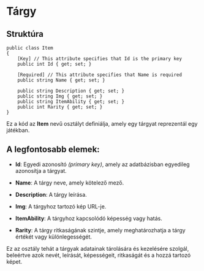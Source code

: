 # Tárgy

## Struktúra

```
public class Item
{
    [Key] // This attribute specifies that Id is the primary key
    public int Id { get; set; }

    [Required] // This attribute specifies that Name is required
    public string Name { get; set; }

    public string Description { get; set; }
    public string Img { get; set; }
    public string ItemAbility { get; set; }
    public int Rarity { get; set; }
}
```
Ez a kód az **Item** nevű osztályt definiálja, amely egy tárgyat reprezentál egy játékban.


## A legfontosabb elemek:

- **Id**: Egyedi azonosító *(primary key)*, amely az adatbázisban egyedileg azonosítja a tárgyat.

- **Name**: A tárgy neve, amely kötelező mező.

- **Description**: A tárgy leírása.

- **Img**: A tárgyhoz tartozó kép URL-je.

- **ItemAbility**: A tárgyhoz kapcsolódó képesség vagy hatás.

- **Rarity**: A tárgy ritkaságának szintje, amely meghatározhatja a tárgy értékét vagy különlegességét.

Ez az osztály tehát a tárgyak adatainak tárolására és kezelésére szolgál, beleértve azok nevét, leírását, képességeit, ritkaságát és a hozzá tartozó képet.


